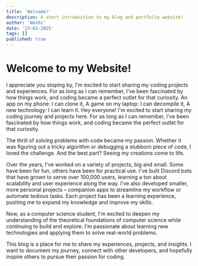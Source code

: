 ```yaml
---
title: 'Welcome!'
description: A short introduction to my blog and portfolio website!
author: 'Washi'
date: '23-02-2025'
tags: []
published: true
---
```


# Welcome to my Website!

I appreciate you stoping by, I'm excited to start sharing my coding projects and experiences. For as long as I can remember, I've been fascinated by how things work, and coding became a perfect outlet for that curiosity. An app on my phone: I can clone it, A game on my laptop: I can decompile it, A new technology: I can learn it.
Hey everyone! I'm excited to start sharing my coding journey and projects here. For as long as I can remember, I've been fascinated by how things work, and coding became the perfect outlet for that curiosity.

The thrill of solving problems with code became my passion. Whether it was figuring out a tricky algorithm or debugging a stubborn piece of code, I loved the challenge. And the best part? Seeing my creations come to life.

Over the years, I've worked on a variety of projects, big and small. Some have been for fun, others have been for practical use. I've built Discord bots that have grown to serve over 100,000 users, learning a ton about scalability and user experience along the way. I've also developed smaller, more personal projects – companion apps to streamline my workflow or automate tedious tasks. Each project has been a learning experience, pushing me to expand my knowledge and improve my skills.

Now, as a computer science student, I'm excited to deepen my understanding of the theoretical foundations of computer science while continuing to build and explore. I'm passionate about learning new technologies and applying them to solve real-world problems.

This blog is a place for me to share my experiences, projects, and insights. I want to document my journey, connect with other developers, and hopefully inspire others to pursue their passion for coding.

